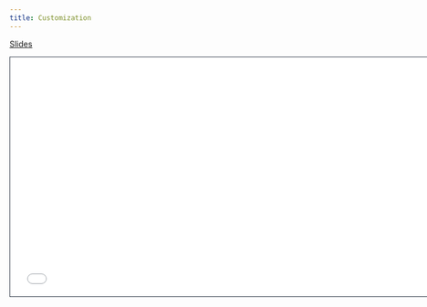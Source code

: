 ```yaml
---
title: Customization
---
```


[Slides](slides/06-customization.pdf)

```{=html}
<iframe class="slide-deck" src="slides/06-customization.pdf" height="420" width="747" style="border: 1px solid #2e3846;"></iframe>
```
